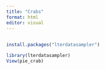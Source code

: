 ```yaml
---
title: "Crabs"
format: html
editor: visual
---
```


## 

```r
install.packages("lterdatasampler")
```

```r
library(lterdatasampler)
View(pie_crab)
```
